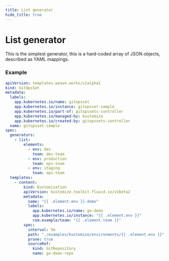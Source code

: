 ```yaml
---
title: List generator
hide_title: true
---
```



# List generator <TierLabel tiers="enterprise" />

This is the simplest generator, this is a hard-coded array of JSON objects, described as YAML mappings.

### Example

```yaml
apiVersion: templates.weave.works/v1alpha1
kind: GitOpsSet
metadata:
  labels:
    app.kubernetes.io/name: gitopsset
    app.kubernetes.io/instance: gitopsset-sample
    app.kubernetes.io/part-of: gitopssets-controller
    app.kubernetes.io/managed-by: kustomize
    app.kubernetes.io/created-by: gitopssets-controller
  name: gitopsset-sample
spec:
  generators:
    - list:
        elements:
          - env: dev
            team: dev-team
          - env: production
            team: ops-team
          - env: staging
            team: ops-team
  templates:
    - content:
        kind: Kustomization
        apiVersion: kustomize.toolkit.fluxcd.io/v1beta2
        metadata:
          name: "{{ .element.env }}-demo"
          labels:
            app.kubernetes.io/name: go-demo
            app.kubernetes.io/instance: "{{ .element.env }}"
            com.example/team: "{{ .element.team }}"
        spec:
          interval: 5m
          path: "./examples/kustomize/environments/{{ .element.env }}"
          prune: true
          sourceRef:
            kind: GitRepository
            name: go-demo-repo

```
